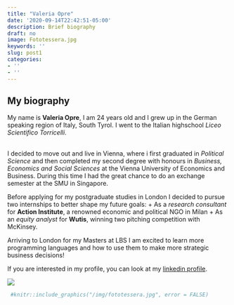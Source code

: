 ```yaml
---
title: "Valeria Opre"
date: '2020-09-14T22:42:51-05:00'
description: Brief biography
draft: no
image: Fototessera.jpg
keywords: ''
slug: post1
categories:
- ''
- ''
---
```

## My biography
My name is __Valeria Opre__, I am 24 years old and I grew up in the German speaking region of Italy, South Tyrol. I went to the Italian highschool _Liceo Scientifico Torricelli_.

\
I decided to move out and live in Vienna, where i first graduated in _Political Science_ and then completed my second degree with honours in _Business, Economics and Social Sciences_ at the Vienna University of Economics and Business. During this time I had the great chance to do an exchange semester at the SMU in Singapore.


Before applying for my postgraduate studies in London I decided to pursue two internships to better shape my future goals: 
  + As a _research consultant_ for __Action Institute__, a renowned            economic and political NGO in Milan
  + As an _equity analyst_ for __Wutis__, winning two pitching competition
    with McKinsey.
 
 
Arriving to London for my Masters at LBS I am excited to learn more programming languages and how to use them to make more strategic business decisions!


If you are interested in my profile, you can look at my [linkedin profile](https://www.linkedin.com/in/valeriaopre/).

![](https://upload.wikimedia.org/wikipedia/commons/4/47/RS9327_LBS_Standard_Logo_RGB_AW-hpr.jpg)

```r
 #knitr::include_graphics("/img/fototessera.jpg", error = FALSE)
```

